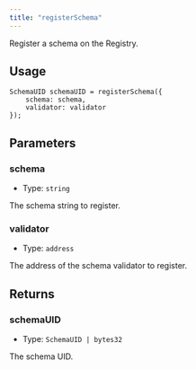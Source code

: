 ```yaml
---
title: "registerSchema"
---
```


Register a schema on the Registry.

## Usage

```solidity
SchemaUID schemaUID = registerSchema({
    schema: schema,
    validator: validator
});
```

## Parameters

### schema

- Type: `string`

The schema string to register.

### validator

- Type: `address`

The address of the schema validator to register.

## Returns

### schemaUID

- Type: `SchemaUID | bytes32`

The schema UID.
